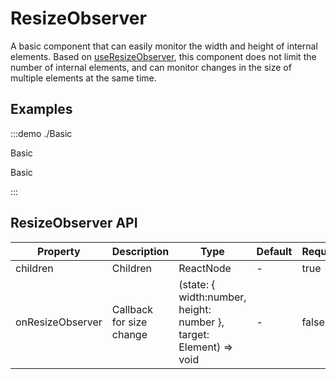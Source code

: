 # ResizeObserver

A basic component that can easily monitor the width and height of internal elements. Based on [useResizeObserver](/hooks/useResizeObserver), this component does not limit the number of internal elements, and can monitor changes in the size of multiple elements at the same time.

## Examples

:::demo ./Basic

Basic

Basic

:::

## ResizeObserver API

| Property | Description | Type | Default | Require |
| --- | --- | --- | --- | --- |
| children | Children | ReactNode | - | true |
| onResizeObserver | Callback for size change | (state: \{ width:number, height: number \}, target: Element) => void | - | false |
